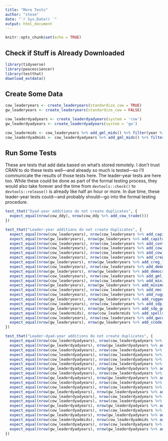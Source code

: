 ```yaml
---
title: "More Tests"
author: "steve"
date: "`r Sys.Date() `"
output: html_document
---
```


```r
knitr::opts_chunk$set(echo = TRUE)
```


## Check if Stuff is Already Downloaded

```r
library(tidyverse)
library(peacesciencer)
library(testthat)
download_extdata()
```

## Create Some Data

```r
cow_leaderyears <- create_leaderyears(standardize_cow = TRUE)
gw_leaderyears <- create_leaderyears(standardize_cow = FALSE)

cow_leaderdyadyears <- create_leaderdyadyears(system = 'cow')
gw_leaderdyadyears <- create_leaderdyadyears(system = 'gw')

cow_leadermids <- cow_leaderyears %>% add_gml_mids() %>% filter(year %in% c(1875:2010))
cow_leaderdyadmids <- cow_leaderdyadyears %>% add_gml_mids() %>% filter(year %in% c(1875:2010))
```

## Run Some Tests

These are tests that add data based on what's stored remotely. I don't trust CRAN to do these tests well---and already so much is tested---so I'll communicate the results of those tests here. The leader-year tests are here too. While these could be done as part of the formal testing process, they would also take forever and the time from `devtools::check()` to `devtools::release()` is already like half an hour or more. In due time, these leader-year tests could---and probably should---go into the formal testing procedure.

```r
test_that("Dyad-year additions do not create duplicates", {
  expect_equal(nrow(cow_ddy), nrow(cow_ddy %>% add_cow_trade()))
})
```


```r
test_that("Leader-year additions do not create duplicates", {
  expect_equal(nrow(cow_leaderyears), nrow(cow_leaderyears %>% add_capital_distance()))
  expect_equal(nrow(gw_leaderyears), nrow(gw_leaderyears %>% add_capital_distance()))
  expect_equal(nrow(cow_leaderyears), nrow(cow_leaderyears %>% add_contiguity()))
  expect_equal(nrow(cow_leaderyears), nrow(cow_leaderyears %>% add_cow_majors()))
  expect_equal(nrow(cow_leaderyears), nrow(cow_leaderyears %>% add_cow_trade()))
  expect_equal(nrow(cow_leaderyears), nrow(cow_leaderyears %>% add_creg_fractionalization()))
  expect_equal(nrow(gw_leaderyears), nrow(gw_leaderyears %>% add_creg_fractionalization()))
  expect_equal(nrow(cow_leaderyears), nrow(cow_leaderyears %>% add_democracy()))
  expect_equal(nrow(gw_leaderyears), nrow(gw_leaderyears %>% add_democracy()))
  expect_equal(nrow(cow_leaderyears), nrow(cow_leaderyears %>% add_gml_mids()))
  expect_equal(nrow(cow_leaderyears), nrow(cow_leaderyears %>% add_minimum_distance()))
  expect_equal(nrow(gw_leaderyears), nrow(gw_leaderyears %>% add_minimum_distance()))
  expect_equal(nrow(cow_leaderyears), nrow(cow_leaderyears %>% add_nmc()))
  expect_equal(nrow(cow_leaderyears), nrow(cow_leaderyears %>% add_rugged_terrain()))
  expect_equal(nrow(gw_leaderyears), nrow(gw_leaderyears %>% add_rugged_terrain()))
  expect_equal(nrow(cow_leaderyears), nrow(cow_leaderyears %>% add_sdp_gdp()))
  expect_equal(nrow(gw_leaderyears), nrow(gw_leaderyears %>% add_sdp_gdp()))
  expect_equal(nrow(cow_leadermids), nrow(cow_leadermids %>% add_spells()))
  expect_equal(nrow(cow_leaderyears), nrow(cow_leaderyears %>% add_gwcode_to_cow()))
  expect_equal(nrow(gw_leaderyears), nrow(gw_leaderyears %>% add_ccode_to_gw()))
})
```


```r
test_that("Leader-dyad-year additions do not create duplicates", {
  expect_equal(nrow(cow_leaderdyadyears), nrow(cow_leaderdyadyears %>% add_capital_distance()))
  expect_equal(nrow(gw_leaderdyadyears), nrow(gw_leaderdyadyears %>% add_capital_distance()))
  expect_equal(nrow(cow_leaderdyadyears), nrow(cow_leaderdyadyears %>% add_contiguity()))
  expect_equal(nrow(cow_leaderdyadyears), nrow(cow_leaderdyadyears %>% add_cow_majors()))
  expect_equal(nrow(cow_leaderdyadyears), nrow(cow_leaderdyadyears %>% add_cow_trade()))
  expect_equal(nrow(cow_leaderdyadyears), nrow(cow_leaderdyadyears %>% add_creg_fractionalization()))
  expect_equal(nrow(gw_leaderdyadyears), nrow(gw_leaderdyadyears %>% add_creg_fractionalization()))
  expect_equal(nrow(cow_leaderdyadyears), nrow(cow_leaderdyadyears %>% add_democracy()))
  expect_equal(nrow(gw_leaderdyadyears), nrow(gw_leaderdyadyears %>% add_democracy()))
  expect_equal(nrow(cow_leaderdyadyears), nrow(cow_leaderdyadyears %>% add_gml_mids()))
  expect_equal(nrow(cow_leaderdyadyears), nrow(cow_leaderdyadyears %>% add_minimum_distance()))
  expect_equal(nrow(gw_leaderdyadyears), nrow(gw_leaderdyadyears %>% add_minimum_distance()))
  expect_equal(nrow(cow_leaderdyadyears), nrow(cow_leaderdyadyears %>% add_nmc()))
  expect_equal(nrow(cow_leaderdyadyears), nrow(cow_leaderdyadyears %>% add_rugged_terrain()))
  expect_equal(nrow(gw_leaderdyadyears), nrow(gw_leaderdyadyears %>% add_rugged_terrain()))
  expect_equal(nrow(cow_leaderdyadyears), nrow(cow_leaderdyadyears %>% add_sdp_gdp()))
  expect_equal(nrow(gw_leaderdyadyears), nrow(gw_leaderdyadyears %>% add_sdp_gdp()))
  expect_equal(nrow(cow_leaderdyadmids), nrow(cow_leaderdyadmids %>% add_spells()))
  expect_equal(nrow(cow_leaderdyadyears), nrow(cow_leaderdyadyears %>% add_gwcode_to_cow()))
  expect_equal(nrow(gw_leaderdyadyears), nrow(gw_leaderdyadyears %>% add_ccode_to_gw()))
})
```
